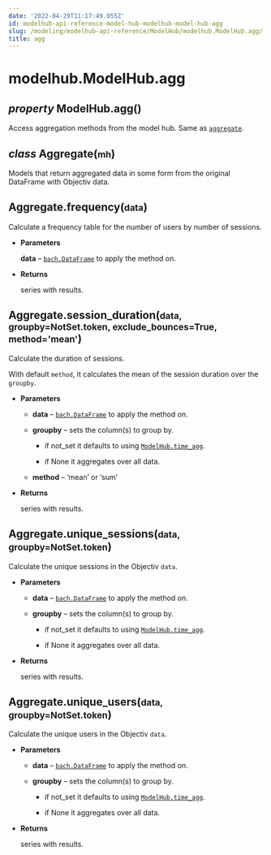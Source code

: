 ```yaml
---
date: '2022-04-29T11:17:49.055Z'
id: modelhub-api-reference-model-hub-modelhub-model-hub-agg
slug: /modeling/modelhub-api-reference/ModelHub/modelhub.ModelHub.agg/
title: agg
---
```


# modelhub.ModelHub.agg

<div>
<h2 class="signature-class"><span class="type-annotation"><em>property</em></span> <span class="additional-name">ModelHub.</span><span class="name">agg(</span>)</h2>


<div class="content">

Access aggregation methods from the model hub. Same as [`aggregate`](/docs/modeling/modelhub-api-reference/ModelHub/modelhub.ModelHub.aggregate/#modelhub.ModelHub.aggregate).

<div class="class">
<h2 class="signature-class"><span class="type-annotation"><em>class</em></span> <span class="name">Aggregate(</span><small class="parameter-list"><span class="parameter" id="mh">mh</span></small>)</h2>


<div class="content">

Models that return aggregated data in some form from the original DataFrame with Objectiv data.

<div class="method">
<h2 class="signature-class"><span class="additional-name">Aggregate.</span><span class="name">frequency(</span><small class="parameter-list"><span class="parameter" id="data">data</span></small>)</h2>


<div class="content">

Calculate a frequency table for the number of users by number of sessions.


* **Parameters**

    **data** – [`bach.DataFrame`](/docs/modeling/bach/api-reference/DataFrame/bach.DataFrame/#bach.DataFrame) to apply the method on.



* **Returns**

    series with results.



</div>

</div>
<div class="method">
<h2 class="signature-class"><span class="additional-name">Aggregate.</span><span class="name">session_duration(</span><small class="parameter-list"><span class="parameter" id="data">data</span>, <span class="parameter" id="groupby">groupby=NotSet.token</span>, <span class="parameter" id="exclude_bounces">exclude_bounces=True</span>, <span class="parameter" id="method">method='mean'</span></small>)</h2>


<div class="content">

Calculate the duration of sessions.

With default `method`, it calculates the mean of the session duration over the `groupby`.


* **Parameters**

    
    * **data** – [`bach.DataFrame`](/docs/modeling/bach/api-reference/DataFrame/bach.DataFrame/#bach.DataFrame) to apply the method on.


    * **groupby** – sets the column(s) to group by.


        * if not_set it defaults to using [`ModelHub.time_agg`](/docs/modeling/modelhub-api-reference/ModelHub/modelhub.ModelHub.time-agg/#modelhub.ModelHub.time-agg).


        * if None it aggregates over all data.



    * **method** – ‘mean’ or ‘sum’



* **Returns**

    series with results.



</div>

</div>
<div class="method">
<h2 class="signature-class"><span class="additional-name">Aggregate.</span><span class="name">unique_sessions(</span><small class="parameter-list"><span class="parameter" id="data">data</span>, <span class="parameter" id="groupby">groupby=NotSet.token</span></small>)</h2>


<div class="content">

Calculate the unique sessions in the Objectiv `data`.


* **Parameters**

    
    * **data** – [`bach.DataFrame`](/docs/modeling/bach/api-reference/DataFrame/bach.DataFrame/#bach.DataFrame) to apply the method on.


    * **groupby** – sets the column(s) to group by.


        * if not_set it defaults to using [`ModelHub.time_agg`](/docs/modeling/modelhub-api-reference/ModelHub/modelhub.ModelHub.time-agg/#modelhub.ModelHub.time-agg).


        * if None it aggregates over all data.




* **Returns**

    series with results.



</div>

</div>
<div class="method">
<h2 class="signature-class"><span class="additional-name">Aggregate.</span><span class="name">unique_users(</span><small class="parameter-list"><span class="parameter" id="data">data</span>, <span class="parameter" id="groupby">groupby=NotSet.token</span></small>)</h2>


<div class="content">

Calculate the unique users in the Objectiv `data`.


* **Parameters**

    
    * **data** – [`bach.DataFrame`](/docs/modeling/bach/api-reference/DataFrame/bach.DataFrame/#bach.DataFrame) to apply the method on.


    * **groupby** – sets the column(s) to group by.


        * if not_set it defaults to using [`ModelHub.time_agg`](/docs/modeling/modelhub-api-reference/ModelHub/modelhub.ModelHub.time-agg/#modelhub.ModelHub.time-agg).


        * if None it aggregates over all data.




* **Returns**

    series with results.



</div>

</div>

</div>

</div>

</div>

</div>
